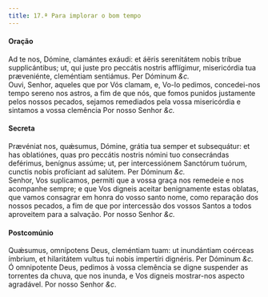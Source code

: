 ```yaml
---
title: 17.ª Para implorar o bom tempo
---
```


<h4 class="text-center">Oração</h4>
<div class="grid grid-cols-2 gap-5">
  <span class="text-justify">
    Ad te nos, Dómine, clamántes exáudi: et áëris serenitátem nobis tríbue
    supplicántibus; ut, qui juste pro peccátis nostris afflígimur, misericórdia
    tua præveniénte, cleméntiam sentiámus. Per Dóminum <em>&c.</em>
  </div>
  <span class="text-justify">
    Ouvi, Senhor, aqueles que por Vós clamam, e, Vo-lo pedimos, concedei-nos
    tempo sereno nos astros, a fim de que nós, que fomos punidos justamente
    pelos nossos pecados, sejamos remediados pela vossa misericórdia e sintamos
    a vossa clemência Por nosso Senhor <em>&c.</em>
  </span>
</div>

<h4 class="text-center">Secreta</h4>
<div class="grid grid-cols-2 gap-5">
  <span class="text-justify">
    Prævéniat nos, quǽsumus, Dómine, grátia tua semper et subsequátur: et has
    oblatiónes, quas pro peccátis nostris nómini tuo consecrándas deférimus,
    benígnus assúme; ut, per intercessiónem Sanctórum tuórum, cunctis nobis
    profíciant ad salútem. Per Dóminum <em>&c.</em>
  </div>
  <span class="text-justify">
    Senhor, Vos suplicamos, permiti que a vossa graça nos remedeie e nos
    acompanhe sempre; e que Vos digneis aceitar benignamente estas oblatas, que
    vamos consagrar em honra do vosso santo nome, como reparação dos nossos
    pecados, a fim de que por intercessão dos vossos Santos a todos aproveitem
    para a salvação. Por nosso Senhor <em>&c.</em>
  </span>
</div>

<h4 class="text-center">Postcomúnio</h4>
<div class="grid grid-cols-2 gap-5">
  <span class="text-justify">
    Quǽsumus, omnípotens Deus, cleméntiam tuam: ut inundántiam coérceas ímbrium,
    et hilaritátem vultus tui nobis impertíri dignéris. Per Dóminum <em>&c.</em>
  </div>
  <span class="text-justify">
    Ó omnipotente Deus, pedimos à vossa clemência se digne suspender as
    torrentes da chuva, que nos inunda, e Vos digneis mostrar-nos aspecto
    agradável. Por nosso Senhor <em>&c.</em>
  </span>
</div>
